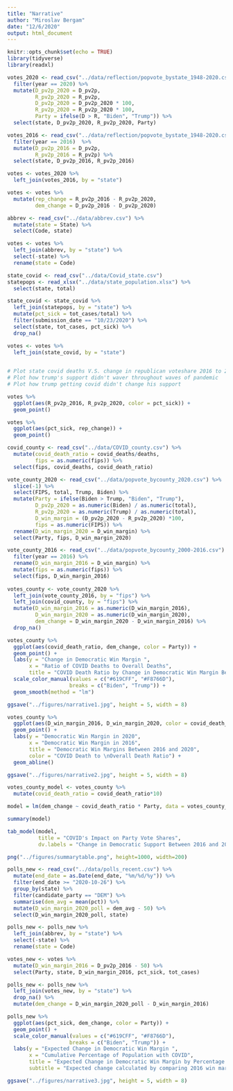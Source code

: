 ```yaml
---
title: "Narrative"
author: "Miroslav Bergam"
date: "12/6/2020"
output: html_document
---
```


```r
knitr::opts_chunk$set(echo = TRUE)
library(tidyverse)
library(readxl)
```

```r

votes_2020 <- read_csv("../data/reflection/popvote_bystate_1948-2020.csv") %>%
  filter(year == 2020) %>%
  mutate(D_pv2p_2020 = D_pv2p,
         R_pv2p_2020 = R_pv2p,
         D_pv2p_2020 = D_pv2p_2020 * 100,
         R_pv2p_2020 = R_pv2p_2020 * 100,
         Party = ifelse(D > R, "Biden", "Trump")) %>%
  select(state, D_pv2p_2020, R_pv2p_2020, Party)

votes_2016 <- read_csv("../data/reflection/popvote_bystate_1948-2020.csv") %>%
  filter(year == 2016)  %>%
  mutate(D_pv2p_2016 = D_pv2p,
         R_pv2p_2016 = R_pv2p) %>%
  select(state, D_pv2p_2016, R_pv2p_2016) 

votes <- votes_2020 %>%
  left_join(votes_2016, by = "state")

votes <- votes %>%
  mutate(rep_change = R_pv2p_2016 - R_pv2p_2020,
         dem_change = D_pv2p_2016 - D_pv2p_2020)

abbrev <- read_csv("../data/abbrev.csv") %>%
  mutate(state = State) %>%
  select(Code, state)

votes <- votes %>%
  left_join(abbrev, by = "state") %>%
  select(-state) %>%
  rename(state = Code)

state_covid <- read_csv("../data/Covid_state.csv") 
statepops <- read_xlsx("../data/state_population.xlsx") %>%
  select(state, total)

state_covid <- state_covid %>%
  left_join(statepops, by = "state") %>%
  mutate(pct_sick = tot_cases/total) %>%
  filter(submission_date == "10/23/2020") %>%
  select(state, tot_cases, pct_sick) %>%
  drop_na()

votes <- votes %>%
  left_join(state_covid, by = "state")
  

# Plot state covid deaths V.S. change in republican voteshare 2016 to 2020
# Plot how trump's support didn't waver throughout waves of pandemic 
# Plot how trump getting covid didn't change his support

```


```r

votes %>%
  ggplot(aes(R_pv2p_2016, R_pv2p_2020, color = pct_sick)) + 
  geom_point()

votes %>%
  ggplot(aes(pct_sick, rep_change)) + 
  geom_point()

```


```r

covid_county <- read_csv("../data/COVID_county.csv") %>%
  mutate(covid_death_ratio = covid_deaths/deaths,
         fips = as.numeric(fips)) %>%
  select(fips, covid_deaths, covid_death_ratio)

vote_county_2020 <- read_csv("../data/popvote_bycounty_2020.csv") %>%
  slice(-1) %>%
  select(FIPS, total, Trump, Biden) %>%
  mutate(Party = ifelse(Biden > Trump, "Biden", "Trump"), 
         D_pv2p_2020 = as.numeric(Biden) / as.numeric(total),
         R_pv2p_2020 = as.numeric(Trump) / as.numeric(total),
         D_win_margin = (D_pv2p_2020 - R_pv2p_2020) *100,
         fips = as.numeric(FIPS)) %>%
  rename(D_win_margin_2020 = D_win_margin) %>%
  select(Party, fips, D_win_margin_2020)

vote_county_2016 <- read_csv("../data/popvote_bycounty_2000-2016.csv") %>%
  filter(year == 2016) %>%
  rename(D_win_margin_2016 = D_win_margin) %>%
  mutate(fips = as.numeric(fips)) %>%
  select(fips, D_win_margin_2016)
  
votes_county <- vote_county_2020 %>%
  left_join(vote_county_2016, by = "fips") %>%
  left_join(covid_county, by = "fips") %>%
  mutate(D_win_margin_2016 = as.numeric(D_win_margin_2016), 
         D_win_margin_2020 = as.numeric(D_win_margin_2020),
         dem_change = D_win_margin_2020 - D_win_margin_2016) %>%
  drop_na()

```

```r

votes_county %>%
  ggplot(aes(covid_death_ratio, dem_change, color = Party)) + 
  geom_point() +
  labs(y = "Change in Democratic Win Margin ",
       x = "Ratio of COVID Deaths to Overall Deaths",
       title = "COVID Death Ratio by Change in Democratic Win Margin Between 2020 and 2016") + 
  scale_color_manual(values = c("#619CFF", "#F8766D"),
                    breaks = c("Biden", "Trump")) + 
  geom_smooth(method = "lm")

ggsave("../figures/narrative1.jpg", height = 5, width = 8)

votes_county %>%
  ggplot(aes(D_win_margin_2016, D_win_margin_2020, color = covid_death_ratio)) + 
  geom_point() +
  labs(y = "Democratic Win Margin in 2020",
       x = "Democratic Win Margin in 2016",
       title = "Democratic Win Margins Between 2016 and 2020",
       color = "COVID Death to \nOverall Death Ratio") +
  geom_abline()

ggsave("../figures/narrative2.jpg", height = 5, width = 8)

```


```r

votes_county_model <- votes_county %>%
  mutate(covid_death_ratio = covid_death_ratio*10)

model = lm(dem_change ~ covid_death_ratio * Party, data = votes_county_model)

summary(model)

tab_model(model,
          title = "COVID's Impact on Party Vote Shares",
          dv.labels = "Change in Democratic Support Between 2016 and 2020")

png("../figures/summarytable.png", height=1000, width=200)

```

```r

polls_new <- read_csv("../data/polls_recent.csv") %>%
  mutate(end_date = as.Date(end_date, "%m/%d/%y")) %>%
  filter(end_date >= "2020-10-26") %>%
  group_by(state) %>%
  filter(candidate_party == "DEM") %>%
  summarise(dem_avg = mean(pct)) %>%
  mutate(D_win_margin_2020_poll = dem_avg - 50) %>%
  select(D_win_margin_2020_poll, state)

polls_new <- polls_new %>%
  left_join(abbrev, by = "state") %>%
  select(-state) %>%
  rename(state = Code)

votes_new <- votes %>%
  mutate(D_win_margin_2016 = D_pv2p_2016 - 50) %>%
  select(Party, state, D_win_margin_2016, pct_sick, tot_cases)

polls_new <- polls_new %>%
  left_join(votes_new, by = "state") %>%
  drop_na() %>%
  mutate(dem_change = D_win_margin_2020_poll - D_win_margin_2016)

```

```r

polls_new %>%
  ggplot(aes(pct_sick, dem_change, color = Party)) + 
  geom_point() +
  scale_color_manual(values = c("#619CFF", "#F8766D"),
                    breaks = c("Biden", "Trump")) + 
  labs(y = "Expected Change in Democratic Win Margin ",
       x = "Cumulative Percentage of Population with COVID",
       title = "Expected Change in Democratic Win Margin by Percentage Infected with COVID",
       subtitle = "Expected change calculated by comparing 2016 win margin with 2020 polling win margins")

ggsave("../figures/narrative3.jpg", height = 5, width = 8)

```



